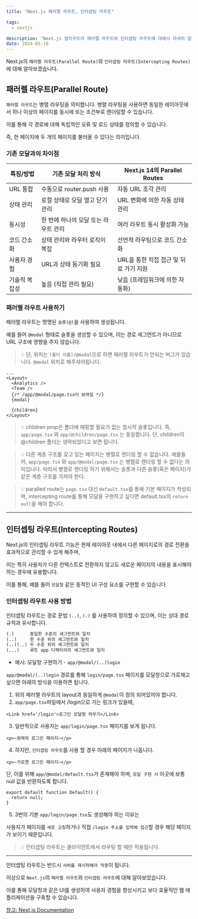 ```yaml
---
title: "Next.js 패러렐 라우트, 인터셉팅 라우트"

tags:
  - nextjs

description: "Next.js 앱라우트의 패러렐 라우트와 인터셉팅 라우트에 대해서 자세히 알아보겠습니다."
date: 2024-05-10
---
```


Next.js의 `패러렐 라우트(Parallel Route)`와 `인터셉팅 라우트(Intercepting Routes)`에 대해 알아보겠습니다.

## 패러렐 라우트(Parallel Route)

`패러렐 라우트`는 병렬 라우팅을 의미합니다. 병렬 라우팅을 사용하면 동일한 레이아웃에서 하나 이상의 페이지를 동시에 또는 조건부로 렌더링할 수 있습니다.

이를 통해 각 경로에 대해 독립적인 오류 및 로드 상태를 정의할 수 있습니다.

즉, 한 페이지에 두 개의 페이지를 불러올 수 있다는 의미입니다.

### 기존 모달과의 차이점

| 특징/방법     | 기존 모달 처리 방식                  | Next.js 14의 Parallel Routes           |
| ------------- | ------------------------------------ | -------------------------------------- |
| URL 통합      | 수동으로 router.push 사용            | 자동 URL 조각 관리                     |
| 상태 관리     | 로컬 상태로 모달 열고 닫기 관리      | URL 변화에 의한 자동 상태 관리         |
| 동시성        | 한 번에 하나의 모달 또는 라우트 관리 | 여러 라우트 동시 활성화 가능           |
| 코드 간소화   | 상태 관리와 라우터 로직이 복잡       | 선언적 라우팅으로 코드 간소화          |
| 사용자 경험   | URL과 상태 동기화 필요               | URL을 통한 직접 접근 및 뒤로 가기 지원 |
| 기술적 복잡성 | 높음 (직접 관리 필요)                | 낮음 (프레임워크에 의한 자동화)        |

### 패러렐 라우트 사용하기

패러렐 라우트는 명명된 `슬롯(@)`을 사용하여 생성됩니다.

예를 들어 `@modal` 형태로 슬롯을 생성할 수 있으며, 이는 경로 세그먼트가 아니므로 URL 구조에 영향을 주지 않습니다.

> 💡 단, 위치는 `(폴더 이름)/@modal`으로 하면 패러렐 라우트가 안되는 버그가 있습니다. `@modal` 위치로 해주셔야됩니다.

```jsx:app/layout.tsx
...
<Layout>
  <Analytics />
  <Team />
  {/* /app/@modal/page.tsx이 보여짐 */}
  {modal}

  {children}
</Layout>
```

> 💡 children prop은 폴더에 매핑할 필요가 없는 암시적 슬롯입니다.
> 즉, `app/page.tsx` 와 `app/@children/page.tsx` 는 동일합니다.
> 단, children의 \@children 폴더는 생략되었다고 보면 됩니다.

> 💡 다른 계층 구조를 갖고 있는 페이지는 병렬로 렌더링 할 수 없습니다.
> 예를들어, `app/page.tsx` 와 `app/@modal/page.tsx` 는 병렬로 렌더링 할 수 없다는 의미입니다.
> 따라서 병렬로 렌더링 하기 위해서는 슬롯과 다른 슬롯(혹은 페이지)가 같은 계층 구조를 가져야 한다.

> 💡 paralled route는 `page.tsx` 대신 `default.tsx`를 통해 기본 페이지가 작성되며, intercepting route를 통해
> 모달을 구현하고 싶다면 default.tsx의 `return null`을 해야 합니다.

---

## 인터셉팅 라우트(Intercepting Routes)

Next.js의 인터셉팅 라우트 기능은 현재 레이아웃 내에서 다른 페이지로의 경로 전환을 효과적으로 관리할 수 있게 해주며,

이는 특히 사용자가 다른 컨텍스트로 전환하지 않고도 새로운 페이지의 내용을 표시해야 하는 경우에 유용합니다.

이를 통해, 예를 들어 `모달창` 같은 동적인 UI 구성 요소를 구현할 수 있습니다.

### 인터셉팅 라우트 사용 방법

인터셉팅 라우트는 경로 문법 `(..)`, `(.)` 를 사용하여 정의할 수 있으며, 이는 상대 경로 규칙과 유사합니다.

```txt
(.)      동일한 수준의 세그먼트와 일치
(..)     한 수준 위의 세그먼트와 일치
(..)(..) 두 수준 위의 세그먼트와 일치
(...)    루트 app 디렉터리의 세그먼트와 일치
```

- 예시: 모달창 구현하기 - `app/@modal/(..)login`

`app/@modal/(..)login` 경로를 통해 `login/page.tsx` 페이지를 모달창으로 가로채고 싶으면 아래의 방식을 이용하면 됩니다.

1. 위의 패러랠 라우트의 layout과 동일하게 `@modal`이 정의 되어있어야 합니다.
2. `app/page.tsx`파일에서 /login으로 가는 링크가 있을때,

```javascript:app/page.tsx
<Link href='/login'>로그인 모달창 띄우기</Link>
```

3. 일반적으로 사용자는 `app/login/page.tsx` 페이지를 보게 됩니다.

```javascript:app/login/page.tsx
<p>~원래의 로그인 페이지~</p>
```

4. 하지만, `인터셉팅 라우트`를 사용 할 경우 아래의 페이지가 나옵니다.

```app/@modal/(.)login/page.tsx
<p>~가로챈 로그인 페이지~</p>
```

단, 이를 위해 `app/@modal/default.tsx`가 존재해야 하며, `모달 구현 시` 이곳에 보통 null 값을 반환하도록 합니다.

```app/@modal/default.tsx
export default function Default() {
  return null;
}
```

5. 3번의 기본 `app/login/page.tsx`도 생성해야 하는 이유는

사용자가 페이지를 `새로 고침`하거나 직접 `/login 주소를 입력해 접근`할 경우 해당 페이지가 보이기 때문입니다.

> 💡 인터셉팅 라우트는 클라이언트에서 라우팅 할 때만 적용됩니다.

---

인터셉팅 라우트는 반드시 `서버를 재시작해야 적용`이 됩니다.

이상으로 `Next.js`의 `패러렐 라우트`와 `인터셉팅 라우트`에 대해 알아보았습니다.

이를 통해 모달창과 같은 UI를 생성하여 사용자 경험을 향상시키고 보다 효율적인 웹 애플리케이션을 구축할 수 있습니다.

[참고: Next.js Documentation](https://nextjs.org/docs)

